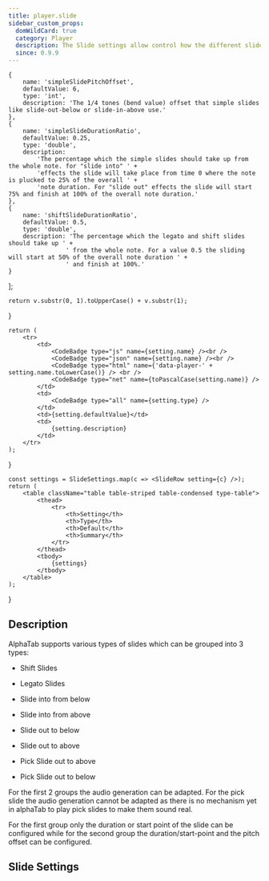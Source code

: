 ```yaml
---
title: player.slide
sidebar_custom_props:
  domWildCard: true
  category: Player
  description: The Slide settings allow control how the different slide types are generated for audio. 
  since: 0.9.9
---
```


<SinceBadge since="0.9.6" />


    {
        name: 'simpleSlidePitchOffset',
        defaultValue: 6,
        type: 'int',
        description: 'The 1/4 tones (bend value) offset that simple slides like slide-out-below or slide-in-above use.'
    },
    {
        name: 'simpleSlideDurationRatio',
        defaultValue: 0.25,
        type: 'double',
        description: 
            'The percentage which the simple slides should take up from the whole note. for "slide into" ' +
            'effects the slide will take place from time 0 where the note is plucked to 25% of the overall ' +
            'note duration. For "slide out" effects the slide will start 75% and finish at 100% of the overall note duration.'
    },
    {
        name: 'shiftSlideDurationRatio',
        defaultValue: 0.5,
        type: 'double',
        description: 'The percentage which the legato and shift slides should take up ' +
                    ' from the whole note. For a value 0.5 the sliding will start at 50% of the overall note duration ' +
                    ' and finish at 100%.'
    }
];

    return v.substr(0, 1).toUpperCase() + v.substr(1);
}

    return (
        <tr>
            <td>
                <CodeBadge type="js" name={setting.name} /><br />
                <CodeBadge type="json" name={setting.name} /><br />
                <CodeBadge type="html" name={'data-player-' + setting.name.toLowerCase()} /> <br />
                <CodeBadge type="net" name={toPascalCase(setting.name)} />
            </td>
            <td>
                <CodeBadge type="all" name={setting.type} />
            </td>
            <td>{setting.defaultValue}</td>
            <td>
                {setting.description}
            </td>
        </tr>
    );
}

    const settings = SlideSettings.map(c => <SlideRow setting={c} />);
    return (
        <table className="table table-striped table-condensed type-table">
            <thead>
                <tr>
                    <th>Setting</th>
                    <th>Type</th>
                    <th>Default</th>
                    <th>Summary</th>
                </tr>
            </thead>    
            <tbody> 
                {settings}
            </tbody>
        </table>
    );
}


## Description

AlphaTab supports various types of slides which can be grouped into 3 types: 

* Shift Slides
* Legato Slides


* Slide into from below
* Slide into from above
* Slide out to below
* Slide out to above 


* Pick Slide out to above
* Pick Slide out to below

For the first 2 groups the audio generation can be adapted. For the pick slide the audio generation cannot be adapted
as there is no mechanism yet in alphaTab to play pick slides to make them sound real. 

For the first group only the duration or start point of the slide can be configured while for the second group
the duration/start-point and the pitch offset can be configured. 

## Slide Settings

<SlideTable />